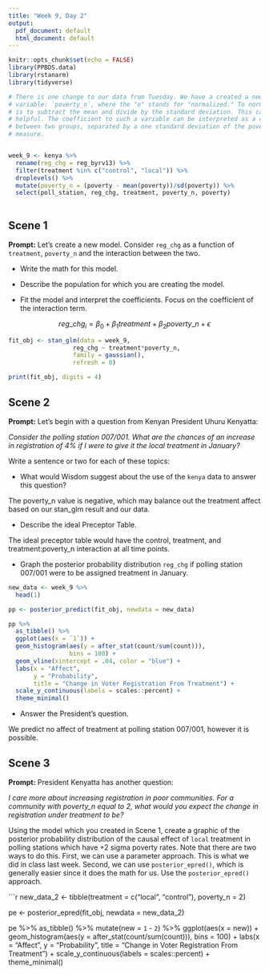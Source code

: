 ```yaml
---
title: "Week 9, Day 2"
output:
  pdf_document: default
  html_document: default
---
```


```r
knitr::opts_chunk$set(echo = FALSE)
library(PPBDS.data)
library(rstanarm)
library(tidyverse)

# There is one change to our data from Tuesday. We have a created a new
# variable: `poverty_n`, where the "n" stands for "normalized." To normalize data
# is to subtract the mean and divide by the standard deviation. This can be
# helpful. The coefficient to such a variable can be interpreted as a comparison
# between two groups, separated by a one standard deviation of the poverty
# measure.


week_9 <- kenya %>% 
  rename(reg_chg = reg_byrv13) %>% 
  filter(treatment %in% c("control", "local")) %>% 
  droplevels() %>% 
  mutate(poverty_n = (poverty - mean(poverty))/sd(poverty)) %>% 
  select(poll_station, reg_chg, treatment, poverty_n, poverty)
  
```


## Scene 1

**Prompt:** Let's create a new model. Consider `reg_chg` as a function of `treatment`, `poverty_n` and the interaction between the two.

* Write the math for this model.

* Describe the population for which you are creating the model.

* Fit the  model and interpret the coefficients. Focus on the coefficient of the interaction term.


$$ reg\_chg_i = \beta_0 + \beta_1 treatment + \beta_2 poverty\_n + \epsilon $$

```r
fit_obj <- stan_glm(data = week_9,
                  reg_chg ~ treatment*poverty_n,
                  family = gaussian(),
                  refresh = 0)

print(fit_obj, digits = 4)
```


## Scene 2

**Prompt:** Let's begin with a question from Kenyan President Uhuru Kenyatta:

*Consider the polling station 007/001. What are the chances of an increase in registration of 4% if I were to give it the local treatment in January?*

Write a sentence or two for each of these topics:

* What would Wisdom suggest about the use of the `kenya` data to answer this question?

The poverty_n value is negative, which may balance out the treatment affect based on our stan_glm result and our data.

* Describe the ideal Preceptor Table.

The ideal preceptor table would have the control, treatment, and treatment:poverty_n interaction at all time points.

* Graph the posterior probability distribution `reg_chg` if polling station 007/001 were to be assigned treatment in January.

```r
new_data <- week_9 %>% 
  head(1)

pp <- posterior_predict(fit_obj, newdata = new_data)

pp %>% 
  as_tibble() %>% 
  ggplot(aes(x = `1`)) +
  geom_histogram(aes(y = after_stat(count/sum(count))),
                 bins = 100) + 
  geom_vline(xintercept = .04, color = "blue") +
  labs(x = "Affect",
       y = "Probability",
       title = "Change in Voter Registration From Treatment") +
  scale_y_continuous(labels = scales::percent) + 
  theme_minimal()
```


* Answer the President's question.

We predict no affect of treatment at polling station 007/001, however it is possible. 


## Scene 3


**Prompt:**  President Kenyatta has another question:

*I care more about increasing registration in poor communities. For a community with poverty_n equal to 2, what would you expect the change in registration under treatment to be?*

Using the model which you created in Scene 1, create a graphic of the posterior probability distribution of the causal effect of `local` treatment in polling stations which have +2 sigma poverty rates. Note that there are two ways to do this. First, we can use a parameter approach. This is what we did in class last week. Second, we can use `posterior_epred()`, which is generally easier since it does the math for us. Use the `posterior_epred()` approach. 


```r
new_data_2 <- tibble(treatment = c("local", "control"), 
       poverty_n = 2)
  

pe <- posterior_epred(fit_obj, newdata = new_data_2)



pe %>% 
  as_tibble() %>% 
  mutate(new = `1` - `2`) %>% 
  ggplot(aes(x = new)) +
  geom_histogram(aes(y = after_stat(count/sum(count))),
                 bins = 100) +
  labs(x = "Affect",
       y = "Probability",
       title = "Change in Voter Registration From Treatment") +
  scale_y_continuous(labels = scales::percent) +
  theme_minimal()

